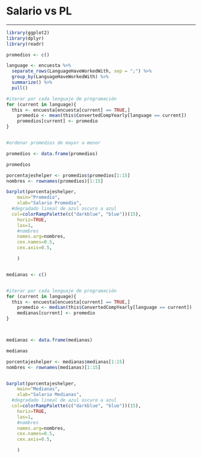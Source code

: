 # Salario vs PL

------------------------------------------------------------------------

```r
library(ggplot2)
library(dplyr)
library(readr)

promedios <- c()

language <- encuesta %>%
  separate_rows(LanguageHaveWorkedWith, sep = ";") %>%
  group_by(LanguageHaveWorkedWith) %>%
  summarize() %>%
  pull()

#iterar por cada lenguaje de programación
for (current in language){
  this <- encuesta[encuesta[current] == TRUE,]
	promedio <- mean(this$ConvertedCompYearly[language == current])
	promedios[current] <- promedio
}


#ordenar promedios de mayor a menor

promedios <- data.frame(promedios)

promedios

porcentajeshelper <- promedios$promedios[1:15]
nombres <- rownames(promedios)[1:15]

barplot(porcentajeshelper, 
	main="Promedio", 
	xlab="Salario Promedio", 
  #degradado lineal de azul oscuro a azul
  col=colorRampPalette(c("darkblue", "blue"))(15),
	horiz=TRUE,
	las=1,
	#nombres
	names.arg=nombres,
	cex.names=0.5,
	cex.axis=0.5,

	)


medianas <- c()


#iterar por cada lenguaje de programación
for (current in language){
  this <- encuesta[encuesta[current] == TRUE,]
	promedio <- median(this$ConvertedCompYearly[language == current])
	medianas[current] <- promedio
}



medianas <- data.frame(medianas)

medianas

porcentajeshelper <- medianas$medianas[1:15]
nombres <- rownames(medianas)[1:15]


barplot(porcentajeshelper, 
	main="Medianas", 
	xlab="Salario Medianas", 
  #degradado lineal de azul oscuro a azul
  col=colorRampPalette(c("darkblue", "blue"))(15),
	horiz=TRUE,
	las=1,
	#nombres
	names.arg=nombres,
	cex.names=0.5,
	cex.axis=0.5,

	)

```
